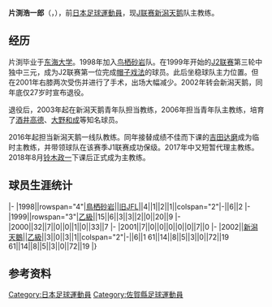 {{unreferenced|time=2013-07-17T23:26:59+00:00}}
{{Infobox football biography
|name=片渕浩一郎
|image=
|fullname={{lang|ja|片渕 浩一郎}}
|birth_date={{Birth date and age|1975|4|29}}
|cityofbirth=[[佐賀縣|佐賀縣]]
|countryofbirth={{JAP}}
|position=[[前鋒_(足球)|前鋒]]
|currentclub=
|years=1998-2001<br/>2002
|clubs=[[鳥栖砂岩|鳥栖砂岩]]<br/>[[新潟天鵝|新潟天鵝]]
|caps(goals)= 58 (14)<br/>3 (0)
|nationalyears=
|nationalteam=
|nationalcaps(goals)=
}}
'''片渕浩一郎'''（{{jpn|j=片渕 浩一郎|kn=かたふち こういちろう|rm=Katafuchi Koichiro}}，{{Bd|1975年|4月29日||}}），前[[日本|日本]][[足球|足球]][[運動員|運動員]]，现[[J联赛|J联赛]][[新潟天鹅|新潟天鹅]]队主教练。

==经历==
片渕毕业于[[东海大学_(日本)|东海大学]]。1998年加入[[鸟栖砂岩|鸟栖砂岩]]队。在1999年开始的[[J2联赛|J2联赛]]第三轮中独中三元，成为J2联赛第一位完成[[帽子戏法|帽子戏法]]的球员。此后坐稳球队主力位置。但在2001年右膝两次受伤并进行了手术，出场大幅减少。2002年转会新潟天鹅，同年底仅27岁时宣布退役。

退役后，2003年起在新潟天鹅青年队担当教练，2006年担当青年队主教练，培育了[[酒井高德|酒井高德]]、[[大野和成|大野和成]]等知名球员。

2016年起担当新潟天鹅一线队教练。同年接替成绩不佳而下课的[[吉田达磨|吉田达磨]]成为临时主教练，并带领球队在该赛季J1联赛成功保级。2017年中又短暂代理主教练。2018年8月[[铃木政一|铃木政一]]下课后正式成为主教练。

==球员生涯统计==
{{Football player club statistics 1|YYN}}
{{Football player club statistics 2|JPN|YYN}}
|-
|1998||rowspan="4"|[[鳥栖砂岩|鳥栖砂岩]]||[[日本足球联赛_(1992年至1998年)|旧JFL]]||4||1||2||1||colspan="2"|-||6||2
|-
|1999||rowspan="3"|[[日本職業足球乙級聯賽|乙級]]||15||6||3||3||2||0||20||9
|-
|2000||32||7||0||0||1||0||33||7
|-
|2001||7||0||0||0||0||0||7||0
|-
|2002||[[新潟天鵝|新潟天鵝]]||[[日本職業足球乙級聯賽|乙級]]||3||0||3||1||colspan="2"|-||6||1
{{Football player club statistics 3|1|JPN}}61||14||8||5||3||0||72||19
{{Football player club statistics 5}}61||14||8||5||3||0||72||19
|}

==参考资料==
{{reflist}}

[[Category:日本足球運動員|Category:日本足球運動員]]
[[Category:佐賀縣足球運動員|Category:佐賀縣足球運動員]]